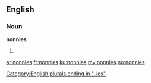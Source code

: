 ==English==

===Noun===
'''nonnies'''

# {{plural of|[[nonny]]}}

[[Category:English plurals ending in "-ies"]]

[[ar:nonnies]]
[[fr:nonnies]]
[[ku:nonnies]]
[[my:nonnies]]
[[no:nonnies]]